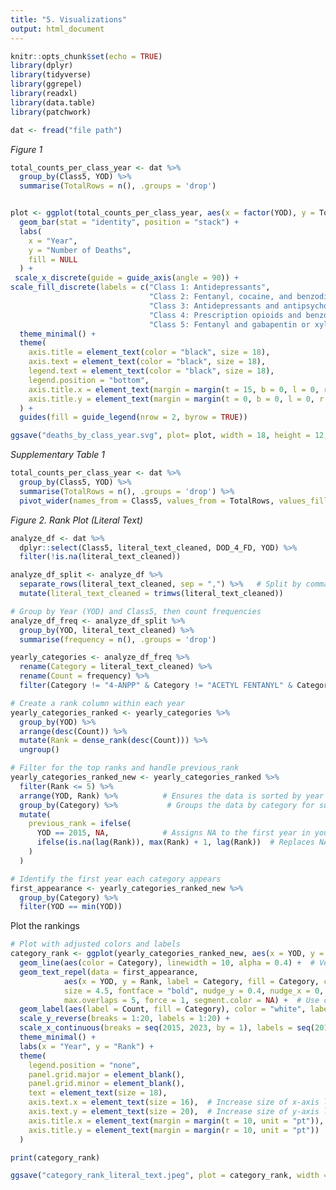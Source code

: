---
title: "5. Visualizations"
output: html_document
---

```{r setup, include=FALSE}
knitr::opts_chunk$set(echo = TRUE)
library(dplyr)
library(tidyverse)
library(ggrepel)
library(readxl)
library(data.table)
library(patchwork)
```

``` {r}
dat <- fread("file path")
```

*Figure 1*
```{r}
total_counts_per_class_year <- dat %>%
  group_by(Class5, YOD) %>%
  summarise(TotalRows = n(), .groups = 'drop')


plot <- ggplot(total_counts_per_class_year, aes(x = factor(YOD), y = TotalRows, fill = factor(Class5))) +
  geom_bar(stat = "identity", position = "stack") +
  labs(
    x = "Year",
    y = "Number of Deaths",
    fill = NULL
  ) +
 scale_x_discrete(guide = guide_axis(angle = 90)) +
scale_fill_discrete(labels = c("Class 1: Antidepressants", 
                               "Class 2: Fentanyl, cocaine, and benzodiazepines", 
                               "Class 3: Antidepressants and antipsychotics",  
                               "Class 4: Prescription opioids and benzodiazepines", 
                               "Class 5: Fentanyl and gabapentin or xylazine")) +
  theme_minimal() +
  theme(
    axis.title = element_text(color = "black", size = 18), 
    axis.text = element_text(color = "black", size = 18),
    legend.text = element_text(color = "black", size = 18),
    legend.position = "bottom",
    axis.title.x = element_text(margin = margin(t = 15, b = 0, l = 0, r = 0)),
    axis.title.y = element_text(margin = margin(t = 0, b = 0, l = 0, r = 15))
  ) +
  guides(fill = guide_legend(nrow = 2, byrow = TRUE))

ggsave("deaths_by_class_year.svg", plot= plot, width = 18, height = 12, dpi = 1000)
```

*Supplementary Table 1*
```{r}
total_counts_per_class_year <- dat %>%
  group_by(Class5, YOD) %>%
  summarise(TotalRows = n(), .groups = 'drop') %>%
  pivot_wider(names_from = Class5, values_from = TotalRows, values_fill = list(TotalRows = 0))
```


*Figure 2. Rank Plot (Literal Text)* 

```{r}
analyze_df <- dat %>%
  dplyr::select(Class5, literal_text_cleaned, DOD_4_FD, YOD) %>%
  filter(!is.na(literal_text_cleaned))

analyze_df_split <- analyze_df %>%
  separate_rows(literal_text_cleaned, sep = ",") %>%   # Split by comma
  mutate(literal_text_cleaned = trimws(literal_text_cleaned))

# Group by Year (YOD) and Class5, then count frequencies
analyze_df_freq <- analyze_df_split %>%
  group_by(YOD, literal_text_cleaned) %>%
  summarise(frequency = n(), .groups = 'drop')
```

```{r}
yearly_categories <- analyze_df_freq %>%
  rename(Category = literal_text_cleaned) %>%
  rename(Count = frequency) %>%
  filter(Category != "4-ANPP" & Category != "ACETYL FENTANYL" & Category != "HEROIN" & Category != "BENZODIAZEPINE" & Category != "FENTANYL" & Category != "ETHANOL" & Category != "OPIATE" & Category != "COCAINE")

# Create a rank column within each year
yearly_categories_ranked <- yearly_categories %>%
  group_by(YOD) %>%
  arrange(desc(Count)) %>%
  mutate(Rank = dense_rank(desc(Count))) %>%
  ungroup()

# Filter for the top ranks and handle previous_rank
yearly_categories_ranked_new <- yearly_categories_ranked %>%
  filter(Rank <= 5) %>%
  arrange(YOD, Rank) %>%          # Ensures the data is sorted by year and rank
  group_by(Category) %>%           # Groups the data by category for subsequent operations
  mutate(
    previous_rank = ifelse(
      YOD == 2015, NA,            # Assigns NA to the first year in your data (adjust the year as needed)
      ifelse(is.na(lag(Rank)), max(Rank) + 1, lag(Rank))  # Replaces NA in lag with the maximum rank plus one
    )
  )

# Identify the first year each category appears
first_appearance <- yearly_categories_ranked_new %>%
  group_by(Category) %>%
  filter(YOD == min(YOD))
```

Plot the rankings
```{r  fig.width=20, fig.height=10}
# Plot with adjusted colors and labels
category_rank <- ggplot(yearly_categories_ranked_new, aes(x = YOD, y = Rank, group = Category)) +
  geom_line(aes(color = Category), linewidth = 10, alpha = 0.4) +  # Very thick lines
  geom_text_repel(data = first_appearance, 
            aes(x = YOD, y = Rank, label = Category, fill = Category, color = Category),  # Matching label fill and text color
            size = 4.5, fontface = "bold", nudge_y = 0.4, nudge_x = 0, box.padding = 0.2, 
            max.overlaps = 5, force = 1, segment.color = NA) +  # Use custom fill color for background and matching text color
  geom_label(aes(label = Count, fill = Category), color = "white", label.size = 0.3, size = 5, fontface = "bold",  alpha = 1) +  # Add Total_Count values with white text
  scale_y_reverse(breaks = 1:20, labels = 1:20) + 
  scale_x_continuous(breaks = seq(2015, 2023, by = 1), labels = seq(2015, 2023, by = 1)) +  # Fix year labels to display correctly
  theme_minimal() +
  labs(x = "Year", y = "Rank") +
  theme(
    legend.position = "none", 
    panel.grid.major = element_blank(), 
    panel.grid.minor = element_blank(),
    text = element_text(size = 18), 
    axis.text.x = element_text(size = 16),  # Increase size of x-axis labels (Year)
    axis.text.y = element_text(size = 20),  # Increase size of y-axis labels (Rank)
    axis.title.x = element_text(margin = margin(t = 10, unit = "pt")),
    axis.title.y = element_text(margin = margin(r = 10, unit = "pt"))
  )

print(category_rank)

ggsave("category_rank_literal_text.jpeg", plot = category_rank, width = 18, height = 10, dpi = 300)
```